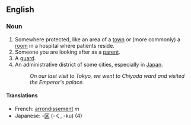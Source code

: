 ==English==
=== Noun ===
# Somewhere protected, like an area of a [[town]] or (more commonly) a [[room]] in a hospital where patients reside.
# Someone you are looking after as a [[parent]].
# A [[guard]].
# An administrative district of some cities, especially in [[Japan]].
#:''On our last visit to Tokyo, we went to Chiyoda ward and visited the Emperor's palace.''

====Translations====
*French: [[arrondissement]] ''m''
*Japanese: -[[区]] (-く, -ku) (4)